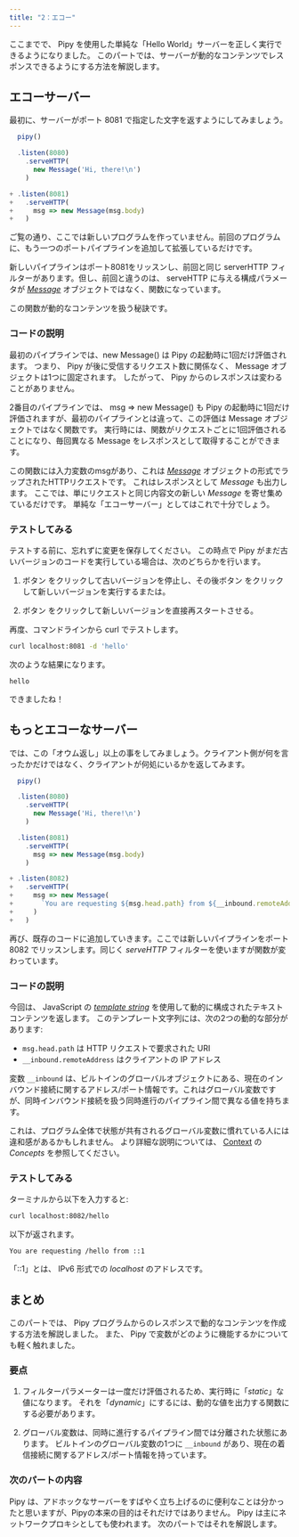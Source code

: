 ```yaml
---
title: "2：エコー"
---
```



ここまでで、 Pipy を使用した単純な「Hello World」サーバーを正しく実行できるようになりました。 このパートでは、サーバーが動的なコンテンツでレスポンスできるようにする方法を解説します。

## エコーサーバー

最初に、サーバーがポート 8081 で指定した文字を返すようにしてみましょう。

``` js
  pipy()

  .listen(8080)
    .serveHTTP(
      new Message('Hi, there!\n')
    )

+ .listen(8081)
+   .serveHTTP(
+     msg => new Message(msg.body)
+   )
```

ご覧の通り、ここでは新しいプログラムを作っていません。前回のプログラムに、もう一つのポートパイプラインを追加して拡張しているだけです。

新しいパイプラインはポート8081をリッスンし、前回と同じ serverHTTP フィルターがあります。但し、前回と違うのは、 serveHTTP に与える構成パラメータが [_Message_](/reference/api/Message) オブジェクトではなく、関数になっています。

この関数が動的なコンテンツを扱う秘訣です。

### コードの説明

最初のパイプラインでは、new Message() は Pipy の起動時に1回だけ評価されます。 つまり、 Pipy が後に受信するリクエスト数に関係なく、 Message オブジェクトは1つに固定されます。 したがって、 Pipy からのレスポンスは変わることがありません。

2番目のパイプラインでは、 msg => new Message() も Pipy の起動時に1回だけ評価されますが、最初のパイプラインとは違って、この評価は Message オブジェクトではなく関数です。 実行時には、関数がリクエストごとに1回評価されることになり、毎回異なる Message をレスポンスとして取得することができます。

この関数には入力変数のmsgがあり、これは [_Message_](/reference/api/Message) オブジェクトの形式でラップされたHTTPリクエストです。 これはレスポンスとして _Message_ も出力します。 ここでは、単にリクエストと同じ内容文の新しい _Message_ を寄せ集めているだけです。 単純な「エコーサーバー」としてはこれで十分でしょう。

### テストしてみる

テストする前に、忘れずに変更を保存してください。 この時点で Pipy がまだ古いバージョンのコードを実行している場合は、次のどちらかを行います。

1. ボタン <StopIcon/> をクリックして古いバージョンを停止し、その後ボタン <PlayIcon/> をクリックして新しいバージョンを実行するまたは。

2. ボタン <RestartIcon/> をクリックして新しいバージョンを直接再スタートさせる。

再度、コマンドラインから curl でテストします。

``` sh
curl localhost:8081 -d 'hello'
```

次のような結果になります。

```
hello
```

できましたね！

## もっとエコーなサーバー

では、この「オウム返し」以上の事をしてみましょう。クライアント側が何を言ったかだけではなく、クライアントが何処にいるかを返してみます。


``` js
  pipy()

  .listen(8080)
    .serveHTTP(
      new Message('Hi, there!\n')
    )

  .listen(8081)
    .serveHTTP(
      msg => new Message(msg.body)
    )

+ .listen(8082)
+   .serveHTTP(
+     msg => new Message(
+       `You are requesting ${msg.head.path} from ${__inbound.remoteAddress}\n`
+     )
+   )
```

再び、既存のコードに追加していきます。ここでは新しいパイプラインをポート 8082 でリッスンします。同じく _serveHTTP_ フィルターを使いますが関数が変わっています。

### コードの説明

今回は、 JavaScript の [_template string_](https://developer.mozilla.org/docs/Web/JavaScript/Reference/Template_literals) を使用して動的に構成されたテキストコンテンツを返します。 このテンプレート文字列には、次の2つの動的な部分があります:

* `msg.head.path` は HTTP リクエストで要求された URI
* `__inbound.remoteAddress` はクライアントの IP アドレス

変数 `__inbound` は、ビルトインのグローバルオブジェクトにある、現在のインバウンド接続に関するアドレス/ポート情報です。これはグローバル変数ですが、同時インバウンド接続を扱う同時進行のパイプライン間で異なる値を持ちます。

これは、プログラム全体で状態が共有されるグローバル変数に慣れている人には違和感があるかもしれません。 より詳細な説明については、 [Context](/intro/concepts#コンテキスト) の _Concepts_ を参照してください。

### テストしてみる

ターミナルから以下を入力すると:

``` sh
curl localhost:8082/hello
```

以下が返されます。

```
You are requesting /hello from ::1
```

「::1」とは、 IPv6 形式での _localhost_ のアドレスです。

## まとめ

このパートでは、 Pipy プログラムからのレスポンスで動的なコンテンツを作成する方法を解説しました。 また、 Pipy で変数がどのように機能するかについても軽く触れました。

### 要点

1. フィルターパラメーターは一度だけ評価されるため、実行時に「_static_」な値になります。 それを「_dynamic_」にするには、動的な値を出力する関数にする必要があります。

2. グローバル変数は、同時に進行するパイプライン間では分離された状態にあります。 ビルトインのグローバル変数の1つに `__inbound` があり、現在の着信接続に関するアドレス/ポート情報を持っています。

### 次のパートの内容

Pipy は、アドホックなサーバーをすばやく立ち上げるのに便利なことは分かったと思いますが、Pipyの本来の目的はそれだけではありません。 Pipy は主にネットワークプロキシとしても使われます。 次のパートではそれを解説します。